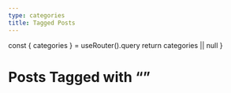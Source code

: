 ```yaml
---
type: categories
title: Tagged Posts
---
```



  const { categories } = useRouter().query
  return categories || null
}

# Posts Tagged with “<categoriesName/>”
